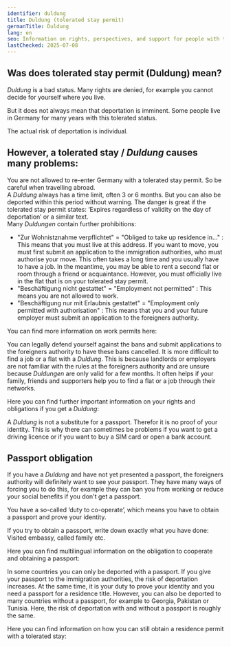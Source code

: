 ```yaml
---
identifier: duldung
title: Duldung (tolerated stay permit)
germanTitle: Duldung
lang: en
seo: Information on rights, perspectives, and support for people with tolerated status in Germany.
lastChecked: 2025-07-08
---
```

## Was does tolerated stay permit (Duldung) mean?

*Duldung* is a bad status. Many rights are denied, for example you cannot decide for yourself where you live.

But it does not always mean that deportation is imminent. Some people live in Germany for many years with this tolerated status.

The actual risk of deportation is individual.

<Block identifier="get-legal-advice" />

## However, a tolerated stay / *Duldung* causes many problems:

You are not allowed to re-enter Germany with a tolerated stay permit. So be careful when travelling abroad. <br/>
A *Duldung* always has a time limit, often 3 or 6 months. But you can also be deported within this period without warning. The danger is great if the tolerated stay permit states: ‘Expires regardless of validity on the day of deportation’ or a similar text. <br/>
Many *Duldungen* contain further prohibitions:
- "Zur Wohnistznahme verpflichtet" = "Obliged to take up residence in..." : This means that you must live at this address. If you want to move, you must first submit an application to the immigration authorities, who must authorise your move. This often takes a long time and you usually have to have a job. In the meantime, you may be able to rent a second flat or room through a friend or acquaintance. However, you must officially live in the flat that is on your tolerated stay permit.
- "Beschäftigung nicht gestattet" = "Employment not permitted" : This means you are not allowed to work.
- "Beschäftigung nur mit Erlaubnis gestattet" = "Employment only permitted with authorisation" : This means that you and your future employer must submit an application to the foreigners authority.

You can find more information on work permits here:

<ExternalShortLink identifier="handbookgermany_workpermit" />

You can legally defend yourself against the bans and submit applications to the foreigners authority to have these bans cancelled.
It is more difficult to find a job or a flat with a *Duldung*. This is because landlords or employers are not familiar with the rules at the foreigners authority and are unsure because *Duldungen* are only valid for a few months. It often helps if your family, friends and supporters help you to find a flat or a job through their networks.

Here you can find further important information on your rights and obligations if you get a *Duldung*:

<ExternalShortLink identifier="sfr_audio" />

A *Duldung* is not a substitute for a passport. Therefor it is no proof of your identity. This is why there can sometimes be problems if you want to get a driving licence or if you want to buy a SIM card or open a bank account.

## Passport obligation

If you have a *Duldung* and have not yet presented a passport, the foreigners authority will definitely want to see your passport. They have many ways of forcing you to do this, for example they can ban you from working or reduce your social benefits if you don't get a passport.

You have a so-called ‘duty to co-operate’, which means you have to obtain a passport and prove your identity. 

If you try to obtain a passport, write down exactly what you have done: Visited embassy, called family etc.

Here you can find multilingual information on the obligation to cooperate and obtaining a passport:

<ExternalShortLink identifier="fluechtlingsrat-brandenburg_pass" />

In some countries you can only be deported with a passport. If you give your passport to the immigration authorities, the risk of deportation increases. At the same time, it is your duty to prove your identity and you need a passport for a residence title.
However, you can also be deported to many countries without a passport, for example to Georgia, Pakistan or Tunisia. Here, the risk of deportation with and without a passport is roughly the same.

Here you can find information on how you can still obtain a residence permit with a tolerated stay:

<InternalShortLink identifier="residence" />
